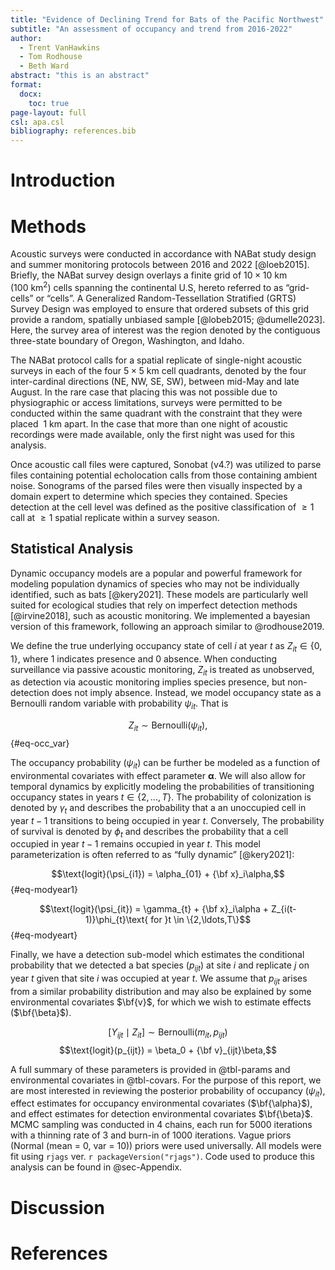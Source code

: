 ```yaml
---
title: "Evidence of Declining Trend for Bats of the Pacific Northwest"
subtitle: "An assessment of occupancy and trend from 2016-2022"
author: 
  - Trent VanHawkins
  - Tom Rodhouse
  - Beth Ward
abstract: "this is an abstract"
format: 
  docx:
    toc: true
page-layout: full
csl: apa.csl
bibliography: references.bib
---
```


# Introduction

# Methods

Acoustic surveys were conducted in accordance with NABat study design and summer monitoring protocols between 2016 and 2022 [@loeb2015]. Briefly, the NABat survey design overlays a finite grid of $10 \times 10 \ \text{km}$ $\left(100 \ \text{km}^2 \right)$ cells spanning the continental U.S, hereto referred to as "grid-cells" or "cells". A Generalized Random-Tessellation Stratified (GRTS) Survey Design was employed to ensure that ordered subsets of this grid provide a random, spatially unbiased sample [@lobeb2015; @dumelle2023]. Here, the survey area of interest was the region denoted by the contiguous three-state boundary of Oregon, Washington, and Idaho.

The NABat protocol calls for a spatial replicate of single-night acoustic surveys in each of the four $5 \times 5 \ \text{km}$ cell quadrants, denoted by the four inter-cardinal directions (NE, NW, SE, SW), between mid-May and late August. In the rare case that placing this was not possible due to physiographic or access limitations, surveys were permitted to be conducted within the same quadrant with the constraint that they were placed $\> 1 \ \text{km}$ apart. In the case that more than one night of acoustic recordings were made available, only the first night was used for this analysis.

Once acoustic call files were captured, Sonobat (v4.?) was utilized to parse files containing potential echolocation calls from those containing ambient noise. Sonograms of the parsed files were then visually inspected by a domain expert to determine which species they contained. Species detection at the cell level was defined as the positive classification of $\geq 1$ call at $\geq 1$ spatial replicate within a survey season.

## Statistical Analysis

Dynamic occupancy models are a popular and powerful framework for modeling population dynamics of species who may not be individually identified, such as bats [@kery2021]. These models are particularly well suited for ecological studies that rely on imperfect detection methods [@irvine2018], such as acoustic monitoring. We implemented a bayesian version of this framework, following an approach similar to @rodhouse2019.

We define the true underlying occupancy state of cell $i$ at year $t$ as $Z_{it} \in \{0,1\}$, where 1 indicates presence and 0 absence. When conducting surveillance via passive acoustic monitoring, $Z_{it}$ is treated as unobserved, as detection via acoustic monitoring implies species presence, but non-detection does not imply absence. Instead, we model occupancy state as a Bernoulli random variable with probability $\psi_{it}$. That is

$$Z_{it} \sim \text{Bernoulli}(\psi_{it}),$$ {#eq-occ_var}

The occupancy probability $(\psi_{it})$ can be further be modeled as a function of environmental covariates with effect parameter $\boldsymbol\alpha$. We will also allow for temporal dynamics by explicitly modeling the probabilities of transitioning occupancy states in years $t \in \{2, ..., T\}$. The probability of colonization is denoted by $\gamma_{t}$ and describes the probability that a an unoccupied cell in year $t-1$ transitions to being occupied in year $t$. Conversely, The probability of survival is denoted by $\phi_{t}$ and describes the probability that a cell occupied in year $t-1$ remains occupied in year $t$. This model parameterization is often referred to as "fully dynamic" [@kery2021]:

$$\text{logit}(\psi_{i1}) = \alpha_{01} + {\bf x}_i\alpha,$${#eq-modyear1}

$$\text{logit}(\psi_{it}) = \gamma_{t} + {\bf x}_i\alpha + Z_{i(t-1)}\phi_{t}\text{ for }t \in \{2,\ldots,T\}$${#eq-modyeart}

Finally, we have a detection sub-model which estimates the conditional probability that we detected a bat species ($p_{ijt}$) at site $i$ and replicate $j$ on year $t$ given that site $i$ was occupied at year $t$. We assume that $p_{ijt}$ arises from a similar probability distribution and may also be explained by some environmental covariates $\bf{v}$, for which we wish to estimate effects ($\bf{\beta}$).\

$$[Y_{ijt} \mid Z_{it}] \sim \text{Bernoulli}(m_{it}, p_{ijt})$$ $$\text{logit}(p_{ijt}) = \beta_0 + {\bf v}_{ijt}\beta,$$

A full summary of these parameters is provided in @tbl-params and environmental covariates in @tbl-covars. For the purpose of this report, we are most interested in reviewing the posterior probability of occupancy ($\psi_{it}$), effect estimates for occupancy environmental covariates ($\bf{\alpha}$), and effect estimates for detection environmental covariates $\bf{\beta}$. MCMC sampling was conducted in 4 chains, each run for 5000 iterations with a thinning rate of 3 and burn-in of 1000 iterations. Vague priors (Normal (mean = 0, var = 10)) priors were used universally. All models were fit using `rjags` ver. `r packageVersion("rjags")`. Code used to produce this analysis can be found in @sec-Appendix.

# Discussion

# References
